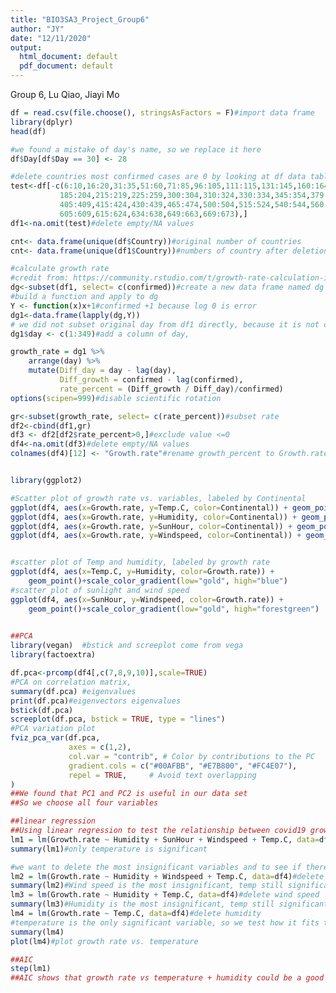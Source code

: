 ---
title: "BIO3SA3_Project_Group6"
author: "JY"
date: "12/11/2020"
output:
  html_document: default
  pdf_document: default
---

Group 6, Lu Qiao, Jiayi Mo
```{r}
df = read.csv(file.choose(), stringsAsFactors = F)#import data frame 
library(dplyr)
head(df)

#we found a mistake of day's name, so we replace it here 
df$Day[df$Day == 30] <- 28

#delete countries most confirmed cases are 0 by looking at df data table
test<-df[-c(6:10,16:20,31:35,51:60,71:85,96:105,111:115,131:145,160:164,170:179,
           185:204,215:219,225:259,300:304,310:324,330:334,345:354,379:374,380:399,
           405:409,415:424,430:439,465:474,500:504,515:524,540:544,560:564,580:589,
           605:609,615:624,634:638,649:663,669:673),]
df1<-na.omit(test)#delete empty/NA values 

cnt<- data.frame(unique(df$Country))#original number of countries
cnt<- data.frame(unique(df1$Country))#numbers of country after deletion

#calculate growth rate
#credit from: https://community.rstudio.com/t/growth-rate-calculation-in-r/38675/2
dg<-subset(df1, select= c(confirmed))#create a new data frame named dg that contain confirmed cases only 
#build a function and apply to dg
Y <- function(x)x+1#confirmed +1 because log 0 is error
dg1<-data.frame(lapply(dg,Y))
# we did not subset original day from df1 directly, because it is not convenient for calculation
dg1$day <- c(1:349)#add a column of day, 

growth_rate = dg1 %>%
    arrange(day) %>%
    mutate(Diff_day = day - lag(day),
           Diff_growth = confirmed - lag(confirmed),
           rate_percent = (Diff_growth / Diff_day)/confirmed)
options(scipen=999)#disable scientific rotation

gr<-subset(growth_rate, select= c(rate_percent))#subset rate
df2<-cbind(df1,gr)
df3 <- df2[df2$rate_percent>0,]#exclude value <=0
df4<-na.omit(df3)#delete empty/NA values 
colnames(df4)[12] <- "Growth.rate"#rename growth_percent to Growth.rate


library(ggplot2)

#Scatter plot of growth rate vs. variables, labeled by Continental 
ggplot(df4, aes(x=Growth.rate, y=Temp.C, color=Continental)) + geom_point()
ggplot(df4, aes(x=Growth.rate, y=Humidity, color=Continental)) + geom_point()
ggplot(df4, aes(x=Growth.rate, y=SunHour, color=Continental)) + geom_point()
ggplot(df4, aes(x=Growth.rate, y=Windspeed, color=Continental)) + geom_point()


#scatter plot of Temp and humidity, labeled by growth rate
ggplot(df4, aes(x=Temp.C, y=Humidity, color=Growth.rate)) +
    geom_point()+scale_color_gradient(low="gold", high="blue")
#scatter plot of sunlight and wind speed
ggplot(df4, aes(x=SunHour, y=Windspeed, color=Growth.rate)) +
    geom_point()+scale_color_gradient(low="gold", high="forestgreen")
    

##PCA
library(vegan)  #bstick and screeplot come from vega
library(factoextra)

df.pca<-prcomp(df4[,c(7,8,9,10)],scale=TRUE)
#PCA on correlation matrix, 
summary(df.pca) #eigenvalues
print(df.pca)#eigenvectors eigenvalues 
bstick(df.pca)
screeplot(df.pca, bstick = TRUE, type = "lines")
#PCA variation plot
fviz_pca_var(df.pca,
             axes = c(1,2),          
             col.var = "contrib", # Color by contributions to the PC
             gradient.cols = c("#00AFBB", "#E7B800", "#FC4E07"),
             repel = TRUE,     # Avoid text overlapping
)
##We found that PC1 and PC2 is useful in our data set 
##So we choose all four variables 

##linear regression 
##Using linear regression to test the relationship between covid19 growth rate and our choosen variables
lm1 = lm(Growth.rate ~ Humidity + SunHour + Windspeed + Temp.C, data=df4)
summary(lm1)#only temperature is significant 

#we want to delete the most insignificant variables and to see if there are any change to the result
lm2 = lm(Growth.rate ~ Humidity + Windspeed + Temp.C, data=df4)#delete sunhour
summary(lm2)#Wind speed is the most insignificant, temp still significant 
lm3 = lm(Growth.rate ~ Humidity + Temp.C, data=df4)#delete wind speed
summary(lm3)#Humidity is the most insignificant, temp still significant 
lm4 = lm(Growth.rate ~ Temp.C, data=df4)#delete humidity 
#temperature is the only significant variable, so we test how it fits to a linear regression when dependent is growth rate
summary(lm4)
plot(lm4)#plot growth rate vs. temperature 

##AIC
step(lm1)
##AIC shows that growth rate vs temperature + humidity could be a good lm model 


```

